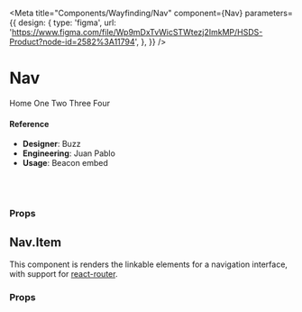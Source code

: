 
<Meta
  title="Components/Wayfinding/Nav"
  component={Nav}
  parameters={{
    design: {
      type: 'figma',
      url:
        'https://www.figma.com/file/Wp9mDxTvWicSTWtezj2ImkMP/HSDS-Product?node-id=2582%3A11794',
    },
  }}
/>

# Nav

<Canvas>
  <Story name="default">
    <Router>
      <Nav>
        <Nav.Item to="/">Home</Nav.Item>
        <Nav.Item to="/one">One</Nav.Item>
        <Nav.Item to="/two">Two</Nav.Item>
        <Nav.Item to="/three" error={'Something went wrong'}>
          Three
        </Nav.Item>
        <Nav.Item to="/four" disabled>
          Four
        </Nav.Item>
      </Nav>
    </Router>
  </Story>
</Canvas>

#### Reference

- **Designer**: Buzz
- **Engineering**: Juan Pablo
- **Usage**: Beacon embed

<br />
<br />

### Props

<ArgsTable of={Nav} />

## Nav.Item

This component is renders the linkable elements for a navigation interface, with support for [react-router](https://github.com/ReactTraining/react-router).

### Props

<ArgsTable of={Nav.Item} />
